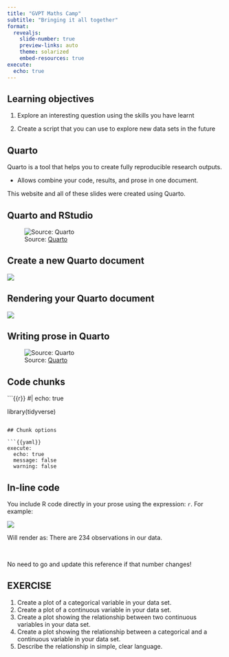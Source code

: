 ```yaml
---
title: "GVPT Maths Camp"
subtitle: "Bringing it all together"
format: 
  revealjs:
    slide-number: true
    preview-links: auto
    theme: solarized
    embed-resources: true
execute: 
  echo: true
---
```


## Learning objectives

1.  Explore an interesting question using the skills you have learnt

2.  Create a script that you can use to explore new data sets in the future

## Quarto 

Quarto is a tool that helps you to create fully reproducible research outputs.

-   Allows combine your code, results, and prose in one document.

::: {.aside}
This website and all of these slides were created using Quarto.  
:::

## Quarto and RStudio

![Source: [Quarto](https://quarto.org/docs/get-started/hello/rstudio.html)](img/rstudio-hello.png)

## Create a new Quarto document

![](img/yaml.png)

## Rendering your Quarto document

![](img/preview_2.png)

## Writing prose in Quarto

![Source: [Quarto](https://quarto.org/docs/get-started/hello/rstudio.html)](img/rstudio-hello.png)

## Code chunks

```{{r}}
#| echo: true

library(tidyverse)
```

## Chunk options

```{{yaml}}
execute:
  echo: true
  message: false
  warning: false
```

## In-line code

You include R code directly in your prose using the expression: `r`. For example:

![](img/in_line.png)

Will render as: There are 234 observations in our data. 

<br>

No need to go and update this reference if that number changes!

## EXERCISE {background-color="#B56576"}

1.  Create a plot of a categorical variable in your data set.
2.  Create a plot of a continuous variable in your data set.
3.  Create a plot showing the relationship between two continuous variables in your data set.
4.  Create a plot showing the relationship between a categorical and a continuous variable in your data set.
5.  Describe the relationship in simple, clear language. 
